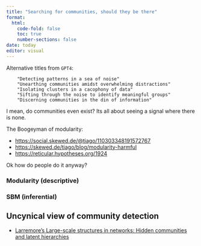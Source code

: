 ```yaml
---
title: "Searching for communities, should they be there"
format:
  html:
    code-fold: false
    toc: true
    number-sections: false
date: today
editor: visual
---
```


Alternative titles from `GPT4`:
```
    "Detecting patterns in a sea of noise"
    "Unearthing communities amidst overwhelming distractions"
    "Isolating clusters in a cacophony of data"
    "Sifting through the noise to identify meaningful groups"
    "Discerning communities in the din of information"
```

I mean, do communities even exist? Its all about seeing a signal where there is none.

The Boogeyman of modularity:

- [https://social.skewed.de/@tiago/110303348191572767](https://social.skewed.de/@tiago/110303348191572767)
- [https://skewed.de/tiago/blog/modularity-harmful](https://skewed.de/tiago/blog/modularity-harmful)
- [https://reticular.hypotheses.org/1924](https://reticular.hypotheses.org/1924)

Ok how do people do it anyway?

### Modularity (descriptive)


### SBM (inferential)


## Uncynical view of community detection

 - [Larremore's Large-scale structures in networks: Hidden communities and latent hierarchies](https://drive.google.com/file/d/1A1dtxrEitT4PfNvThMg1ak7jr5vXcq2I/view)